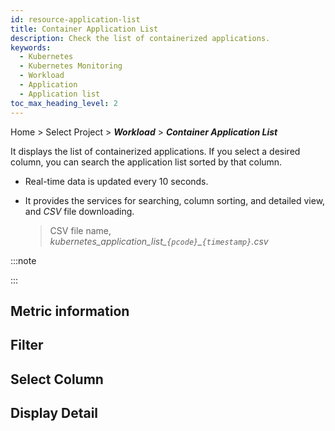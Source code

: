 ```yaml
---
id: resource-application-list
title: Container Application List
description: Check the list of containerized applications.
keywords:
  - Kubernetes
  - Kubernetes Monitoring
  - Workload
  - Application
  - Application list
toc_max_heading_level: 2
---
```


Home > Select Project > **_Workload_** > **_Container Application List_**

It displays the list of containerized applications. If you select a desired column, you can search the application list sorted by that column. 

<ImgLang img='k8s-app-list.png' desc='Application List' />

- Real-time data is updated every 10 seconds.

- It provides the services for searching, column sorting, and detailed view, and _CSV_ file downloading.

  > CSV file name, _kubernetes_application_list\_`{pcode}`\_`{timestamp}`.csv_

:::note 


<K8scomlist />

:::

## Metric information


<K8slistmetric />
 
## Filter


<K8slistfilter />
  
## Select Column


<K8slistcl />
 
## Display Detail


<K8slistdetail />
